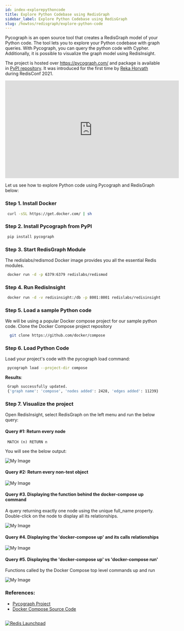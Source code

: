 ```yaml
---
id: index-explorepythoncode
title: Explore Python Codebase using RedisGraph
sidebar_label: Explore Python Codebase using RedisGraph
slug: /howtos/redisgraph/explore-python-code
---
```


Pycograph is an open source tool that creates a RedisGraph model of your Python code. The tool lets you to explore your Python codebase with graph queries. With Pycograph, you can query the python code with Cypher. Additionally, it is possible to visualize the graph model using RedisInsight.

The project is hosted over https://pycograph.com/ and package is available in [PyPI repository](https://pypi.org/project/pycograph/). It was introduced for the first time by [Reka Horvath](https://pypi.org/user/reka/) during RedisConf 2021.

<div class="text--center">
<iframe width="560" height="315" src="https://www.youtube.com/embed/pE3cg6jK2Zg" title="YouTube video player" frameborder="0" allow="accelerometer; autoplay; clipboard-write; encrypted-media; gyroscope; picture-in-picture" allowfullscreen></iframe>
</div>

Let us see how to explore Python code using Pycograph and RedisGraph below:

### Step 1. Install Docker

 ```bash
  curl -sSL https://get.docker.com/ | sh
 ```

### Step 2. Install Pycograph from PyPI

 ```bash
  pip install pycograph
 ```

### Step 3. Start RedisGraph Module

The redislabs/redismod Docker image provides you all the essential Redis modules.

 ```bash
  docker run -d -p 6379:6379 redislabs/redismod
 ```

### Step 4. Run RedisInsight

 ```bash
  docker run -d -v redisinsight:/db -p 8001:8001 redislabs/redisinsight:latest
 ```

### Step 5. Load a sample Python code

We will be using a popular Docker compose project for our sample python code.
Clone the Docker Compose project repository

 ```bash
   git clone https://github.com/docker/compose
 ```

### Step 6. Load Python Code

Load your project's code with the pycograph load command:

 ```bash
  pycograph load --project-dir compose
 ```

<b>Results</b>: 

 ```bash
  Graph successfully updated.
  {'graph name': 'compose', 'nodes added': 2428, 'edges added': 11239}
 ```

### Step 7. Visualize the project

Open RedisInsight, select RedisGraph on the left menu and run the below query:


#### Query #1: Return every node


 ```
  MATCH (n) RETURN n
 ```

You will see the below output:


![My Image](pycograph1.png)

#### Query #2: Return every non-test object


![My Image](pycograph2.png)  

#### Query #3.  Displaying the function behind the docker-compose up command

A query returning exactly one node using the unique full_name property. Double-click on the node to display all its relationships.

![My Image](pycograph3.png)

#### Query #4. Displaying the 'docker-compose up' and its calls relationships

![My Image](pycograph4.png) 

#### Query #5. Displaying the 'docker-compose up' vs 'docker-compose run'

Functions called by the Docker Compose top level commands up and run

![My Image](pycograph5.png)

### References:

- [Pycograph Project](https://pycograph.com/)
- [Docker Compose Source Code](https://github.com/docker/compose)

##

<div>
<a href="https://launchpad.redis.com" target="_blank" rel="noopener" className="link"> <img src="/img/launchpad.png"  className="thumb" loading="lazy" alt="Redis Launchpad" /></a>
</div>

